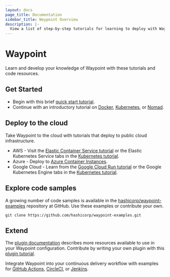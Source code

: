```yaml
---
layout: docs
page_title: Documentation
sidebar_title: Waypoint Overview
description: |-
  View a list of step-by-step tutorials for learning to deploy with Waypoint.
---
```


# Waypoint

Learn and develop your knowledge of Waypoint with these tutorials and code resources.

## Get Started

- Begin with this brief [quick start tutorial](/docs/getting-started).
- Continue with an introductory tutorial on [Docker](https://learn.hashicorp.com/collections/waypoint/get-started), [Kubernetes](https://learn.hashicorp.com/collections/waypoint/get-started-kubernetes), or [Nomad](https://learn.hashicorp.com/collections/waypoint/get-started-nomad).

## Deploy to the cloud

Take Waypoint to the cloud with tutorials that deploy to public cloud infrastructure.

- AWS - Visit the [Elastic Container Service tutorial](https://learn.hashicorp.com/tutorials/waypoint/aws-ecs?in=waypoint/aws) or the Elastic Kubernetes Service tabs in the [Kubernetes tutorial](https://learn.hashicorp.com/collections/waypoint/get-started-kubernetes).
- Azure - Deploy to [Azure Container Instances](https://learn.hashicorp.com/tutorials/waypoint/azure-container-instance?in=waypoint/azure).
- Google Cloud - Learn from the [Google Cloud Run tutorial](https://learn.hashicorp.com/tutorials/waypoint/google-cloud-run?in=waypoint/google-cloud) or the Google Kubernetes Engine tabs in the [Kubernetes tutorial](https://learn.hashicorp.com/collections/waypoint/get-started-kubernetes).

## Explore code samples

A growing number of code samples is available in the [hashicorp/waypoint-examples](https://github.com/hashicorp/waypoint-examples) repository at GitHub. Use these examples or contribute your own.

```shell-session
git clone https://github.com/hashicorp/waypoint-examples.git
```

## Extend

The [plugin documentation](/plugins) describes more resources available to use in your Waypoint configuration. Contribute by writing your own plugin with this [plugin tutorial](/docs/extending-waypoint/example-plugin).

Integrate Waypoint into your continuous delivery workflow with examples for [GitHub Actions](docs/automating-execution/github-actions), [CircleCI](/docs/automating-execution/circle-ci), or [Jenkins](/docs/automating-execution/jenkins).
